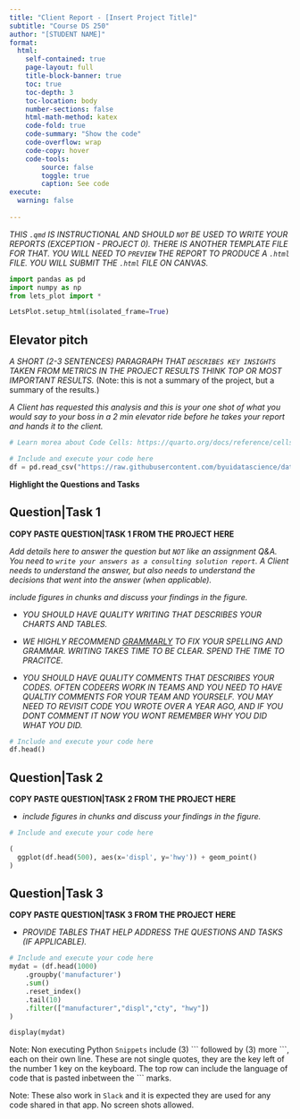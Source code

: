 ---
title: "Client Report - [Insert Project Title]"
subtitle: "Course DS 250"
author: "[STUDENT NAME]"
format:
  html:
    self-contained: true
    page-layout: full
    title-block-banner: true
    toc: true
    toc-depth: 3
    toc-location: body
    number-sections: false
    html-math-method: katex
    code-fold: true
    code-summary: "Show the code"
    code-overflow: wrap
    code-copy: hover
    code-tools:
        source: false
        toggle: true
        caption: See code
execute: 
  warning: false
    
---

_THIS `.qmd` IS INSTRUCTIONAL AND SHOULD `NOT` BE USED TO WRITE YOUR REPORTS (EXCEPTION - PROJECT 0). THERE IS ANOTHER TEMPLATE FILE FOR THAT. YOU WILL NEED TO `PREVIEW` THE REPORT TO PRODUCE A `.html` FILE. YOU WILL SUBMIT THE `.html` FILE ON CANVAS._

```{python}
import pandas as pd
import numpy as np
from lets_plot import *

LetsPlot.setup_html(isolated_frame=True)
```


## Elevator pitch
_A SHORT (2-3 SENTENCES) PARAGRAPH THAT `DESCRIBES KEY INSIGHTS` TAKEN FROM METRICS IN THE PROJECT RESULTS THINK TOP OR MOST IMPORTANT RESULTS._ (Note: this is not a summary of the project, but a summary of the results.)

_A Client has requested this analysis and this is your one shot of what you would say to your boss in a 2 min elevator ride before he takes your report and hands it to the client._

```{python}
# Learn morea about Code Cells: https://quarto.org/docs/reference/cells/cells-jupyter.html

# Include and execute your code here
df = pd.read_csv("https://raw.githubusercontent.com/byuidatascience/data4python4ds/master/data-raw/mpg/mpg.csv")
```

__Highlight the Questions and Tasks__

## Question|Task 1

__COPY PASTE QUESTION|TASK 1 FROM THE PROJECT HERE__

_Add details here to answer the question but `NOT` like an assignment Q&A. You need to `write your answers as a consulting solution report`. A Client needs to understand the answer, but also needs to understand the decisions that went into the answer (when applicable)._

_include figures in chunks and discuss your findings in the figure._

- _YOU SHOULD HAVE QUALITY WRITING THAT DESCRIBES YOUR CHARTS AND TABLES._

- _WE HIGHLY RECOMMEND [GRAMMARLY](https://grammarly.com/) TO FIX YOUR SPELLING AND GRAMMAR. WRITING TAKES TIME TO BE CLEAR. SPEND THE TIME TO PRACITCE._ 

- _YOU SHOULD HAVE QUALITY COMMENTS THAT DESCRIBES YOUR CODES. OFTEN CODEERS WORK IN TEAMS AND YOU NEED TO HAVE QUALTIY COMMENTS FOR YOUR TEAM AND YOURSELF. YOU MAY NEED TO REVISIT CODE YOU WROTE OVER A YEAR AGO, AND IF YOU DONT COMMENT IT NOW YOU WONT REMEMBER WHY YOU DID WHAT YOU DID._

```{python}
# Include and execute your code here
df.head()

```

## Question|Task 2

__COPY PASTE QUESTION|TASK 2 FROM THE PROJECT HERE__

- _include figures in chunks and discuss your findings in the figure._

```{python}
# Include and execute your code here

(
  ggplot(df.head(500), aes(x='displ', y='hwy')) + geom_point()
)
```

## Question|Task 3

__COPY PASTE QUESTION|TASK 3 FROM THE PROJECT HERE__

- _PROVIDE TABLES THAT HELP ADDRESS THE QUESTIONS AND TASKS (IF APPLICABLE)._

```{python}
# Include and execute your code here
mydat = (df.head(1000)
    .groupby('manufacturer')
    .sum()
    .reset_index()
    .tail(10)
    .filter(["manufacturer","displ","cty", "hwy"])
)

display(mydat)

```


Note: Non executing Python `Snippets` include (3) \`\`\` followed by (3) more \`\`\`, each on their own line. These are not single quotes, they are the key left of the number 1 key on the keyboard. The top row can include the language of code that is pasted inbetween the \`\`\`  marks. 

Note: These also work in `Slack` and it is expected they are used for any code shared in that app. No screen shots allowed.

